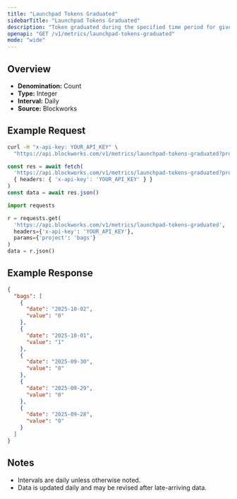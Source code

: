 ```yaml
---
title: "Launchpad Tokens Graduated"
sidebarTitle: "Launchpad Tokens Graduated"
description: "Token graduated during the specified time period for given launchpad."
openapi: "GET /v1/metrics/launchpad-tokens-graduated"
mode: "wide"
---
```


## Overview

- **Denomination:** Count
- **Type:** Integer
- **Interval:** Daily
- **Source:** Blockworks

## Example Request

<CodeGroup>

```bash cURL
curl -H "x-api-key: YOUR_API_KEY" \
  "https://api.blockworks.com/v1/metrics/launchpad-tokens-graduated?project=bags"
```

```typescript TypeScript
const res = await fetch(
  'https://api.blockworks.com/v1/metrics/launchpad-tokens-graduated?project=bags',
  { headers: { 'x-api-key': 'YOUR_API_KEY' } }
)
const data = await res.json()
```

```python Python
import requests

r = requests.get(
  'https://api.blockworks.com/v1/metrics/launchpad-tokens-graduated',
  headers={'x-api-key': 'YOUR_API_KEY'},
  params={'project': 'bags'}
)
data = r.json()
```

</CodeGroup>

## Example Response

```json
{
  "bags": [
    {
      "date": "2025-10-02",
      "value": "0"
    },
    {
      "date": "2025-10-01",
      "value": "1"
    },
    {
      "date": "2025-09-30",
      "value": "0"
    },
    {
      "date": "2025-09-29",
      "value": "0"
    },
    {
      "date": "2025-09-28",
      "value": "0"
    }
  ]
}
```

## Notes
- Intervals are daily unless otherwise noted.
- Data is updated daily and may be revised after late-arriving data.